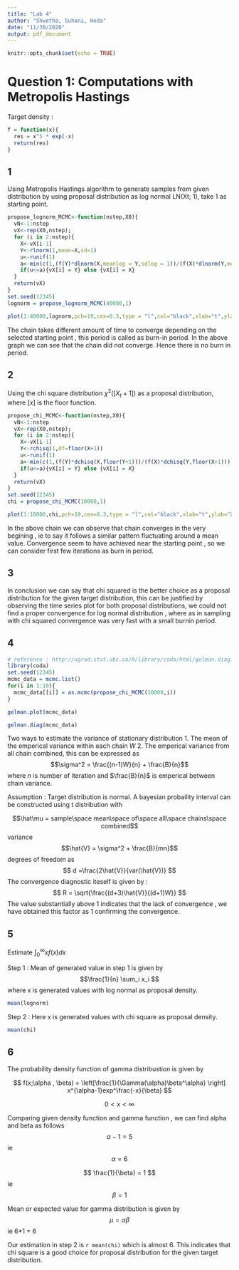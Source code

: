 ```yaml
---
title: "Lab 4"
author: "Shwetha, Suhani, Hoda"
date: "11/30/2020"
output: pdf_document
---
```


```r
knitr::opts_chunk$set(echo = TRUE)
```

# Question 1: Computations with Metropolis Hastings

Target density : 
```r
f = function(x){
  res = x^5 * exp(-x)
  return(res)
}
```

## 1

Using Metropolis Hastings algorithm to generate samples from given distribution by using
proposal distribution as log normal LN(Xt; 1), take 1 as starting point.

```r
propose_lognorm_MCMC<-function(nstep,X0){
  vN<-1:nstep
  vX<-rep(X0,nstep);
  for (i in 2:nstep){
    X<-vX[i-1]
    Y<-rlnorm(1,mean=X,sd=1)
    u<-runif(1)
    a<-min(c(1,(f(Y)*dlnorm(X,meanlog = Y,sdlog = 1))/(f(X)*dlnorm(Y,meanlog = X,sdlog = 1))))
    if(u<=a){vX[i] = Y} else {vX[i] = X}   
  }
  return(vX)
}
set.seed(12345)
lognorm = propose_lognorm_MCMC(40000,1)

plot(1:40000,lognorm,pch=19,cex=0.3,type = "l",col="black",xlab="t",ylab="X(t)",main="")
```

The chain takes different amount of time to converge depending on the selected starting point , this period is called as burn-in period. In the above graph we can see that the chain did not converge. Hence there is no burn in period.

## 2

Using the chi square distribution $\chi^2([X_t+1])$ as a proposal distribution,
where $[x]$ is the floor function.

```r
propose_chi_MCMC<-function(nstep,X0){
  vN<-1:nstep
  vX<-rep(X0,nstep);
  for (i in 2:nstep){
    X<-vX[i-1]
    Y<-rchisq(1,df=floor(X+1))
    u<-runif(1)
    a<-min(c(1,(f(Y)*dchisq(X,floor(Y+1)))/(f(X)*dchisq(Y,floor(X+1)))))
    if(u<=a){vX[i] = Y} else {vX[i] = X}   
  }
  return(vX)
}
set.seed(12345)
chi = propose_chi_MCMC(10000,1)

plot(1:10000,chi,pch=19,cex=0.3,type = "l",col="black",xlab="t",ylab="X(t)",main="",ylim=c(0,20))
```
In the above chain we can observe that chain converges in the very begining , ie to say it follows a similar pattern fluctuating around a mean value. Convergence seem to have achieved near the starting point , so we can consider first few iterations as burn in period.

## 3

In conclusion we can say that chi squared is the better choice as a proposal distribution for the given target distribution, this can be justified by observing the time series plot for both proposal distributions, we could not find a proper convergence for log normal distribution , where as in sampling with chi squared convergence was very fast with a small burnin period.

## 4

```r
# reference : http://ugrad.stat.ubc.ca/R/library/coda/html/gelman.diag.html
library(coda)
set.seed(12345)
mcmc_data = mcmc.list()
for(i in 1:10){
  mcmc_data[[i]] = as.mcmc(propose_chi_MCMC(10000,i))
}

gelman.plot(mcmc_data)

gelman.diag(mcmc_data)
```
Two ways to estimate the variance of stationary distribution 
1. The mean of the emperical variance within each chain $W$
2. The emperical variance from all chain combined, this can be expressed as 
$$\sigma^2 = \frac{(n-1)W}{n} + \frac{B}{n}$$
where $n$ is number of iteration and $\frac{B}{n}$ is emperical between chain variance.

Assumption : Target distribution is normal.
A bayesian probaility interval can be constructed using t distribution with

$$\hat\mu = sample\space mean\space of\space all\space chains\space combined$$
variance $$\hat{V} = \sigma^2 + \frac{B}{mn}$$
degrees of freedom as  $$ d =\frac{2\hat{V}}{var(\hat{V})} $$
The convergence diagnostic iteself is given by :
$$ R = \sqrt{\frac{(d+3)\hat{V}}{(d+1)W}} $$
The value substantially above 1 indicates that the lack of convergence , we have obtained this factor as 1 confirming the convergence.

## 5

Estimate $\int_0^\infty xf(x) dx$

Step 1 : 
Mean of generated value in step 1 is given by 
$$\frac{1}{n} \sum_i x_i $$
where x is generated values with log normal as proposal density.

```r
mean(lognorm)
```
Step 2 : 
Here x is generated values with chi square as proposal density.

```r
mean(chi)
```

## 6

The probability density function of gamma distribustion is given by 

$$ f(x;\alpha , \beta) = \left[\frac{1}{\Gamma(\alpha)\beta^\alpha} \right] x^{\alpha-1}exp^\frac{-x}{\beta} $$

$$ 0 < x < \infty $$

Comparing given density function and gamma function , we can find alpha and beta as follows
$$\alpha - 1 = 5$$
ie $$ \alpha = 6 $$

$$ \frac{1}{\beta} = 1 $$ 
ie $$ \beta = 1$$

Mean or expected value for gamma distribution is given by $$\mu = \alpha\beta $$
ie 6*1 = 6

Our estimation in step 2 is `r mean(chi)` which is almost 6. This indicates that chi square is a good choice for proposal distribution for the given target distribution.


